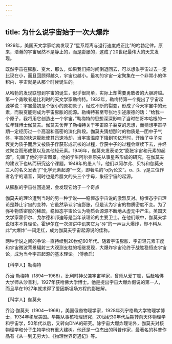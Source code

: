 ```yaml
---
---
---
```

title: 为什么说宇宙始于一次大爆炸
---




1929年，美国天文学家哈勃发现了“星系距离与退行速度成正比”的哈勃定律。原来，浩瀚的宇宙居然不是静止的，而是膨胀的，这成了20世纪最伟大的天文发现。

既然宇宙在膨胀、变大，那么，如果我们把时间倒退回去，可以想象宇宙过去一定比现在小，而且回顾得越久，宇宙也越小。最初的宇宙一定聚集在一个非常小的体积内，宇宙就是从那个时候诞生的。

从哈勃的发现联想到宇宙的诞生，似乎很简单，实际上却需要勇敢者的大胆跨越。第一个勇敢者是比利时的天文学家勒梅特。1932年，勒梅特第一个提出了宇宙起源学说：宇宙最初是个很小的原初原子，经过不断的裂变，形成了今天宇宙中的元素，而裂变能则成为宇宙膨胀的能源。勒梅特甚至夸张地引述康德的话：“给我一个原子，我将用它创造出一个宇宙。”勒梅特的思想深深影响了当时在哥本哈根的一位年轻博士伽莫夫。伽莫夫舍弃了勒梅特关于宇宙原子裂变的思想，而猜想宇宙早期一定经历过一个高温和高密的演化阶段。伽莫夫猜想那时的物质是一团中子气体，宇宙的快速膨胀使其迅速冷却，当宇宙温度下降到10亿开时，开始了中子先衰变为质子而后又被质子俘获形成氘核的过程，俘获中子的过程会继续下去，并经过聚变而形成氦以及其他轻元素。1946年，伽莫夫发表论文“膨胀宇宙和元素的起源”，勾画了他的宇宙图景。他的学生阿尔弗原先从事星系形成的研究，在伽莫夫的建议下也转而研究这个课题。1948年的愚人节，他们以阿尔弗、贝特和伽莫夫三人的名义发表了“化学元素起源”一文，即著名的“αβγ论文”。α、β、γ是三位作者名字的谐音，同时也是希腊文的头三个字母，象征宇宙的起源。

从膨胀的宇宙往回追溯，会发现它始于一个奇点



伽莫夫的理论遭到当时的另一种学说——稳恒态宇宙说的激烈反对。稳恒态宇宙理论是静止宇宙的变种，它虽然承认宇宙膨胀，但是认为宇宙的物质密度不变。为了弥补物质密度的稀疏，稳恒态宇宙论认为物质会源源不断地从虚无中产生。英国天文学家霍伊尔、戈尔德和邦迪等是当年该理论的主要卫士。在他们眼中，伽莫夫学说根本不算理论。霍伊尔在一次演讲中讥笑它为“砰”的一声巨大爆炸，却不料从此“大爆炸”一词走红，成为伽莫夫宇宙起源说的佳称。

两种学说之间的争论一直持续到20世纪60年代。随着宇宙膨胀、宇宙轻元素丰度和宇宙微波背景辐射三大观测支柱的相继发现，大爆炸宇宙论终于战胜稳恒态宇宙论，成为当今宇宙起源的基本理论。（傅承启）





【科学人】勒梅特



乔治·勒梅特（1894—1966），比利时神父兼宇宙学家，曾师从爱丁顿，后赴哈佛大学师从沙普利，1927年获哈佛大学博士。他是提出宇宙大爆炸假说的第一人，而且早在1927年就求得了爱因斯坦场方程的膨胀解。

【科学人】伽莫夫



乔治·伽莫夫（1904—1968），美国俄裔物理学家，1928年列宁格勒大学物理学博士，1934年移居美国。早期从事核物理研究，20世纪30年代后期转向天体物理学和宇宙学，50年代以后，又转向DNA的研究。除宇宙大爆炸理论外，伽莫夫对核物理学和分子生物学也有重大建树。他还是一位杰出的科普作家，最著名的科普作品有《从一到无穷大》、《物理世界奇遇记》等。
